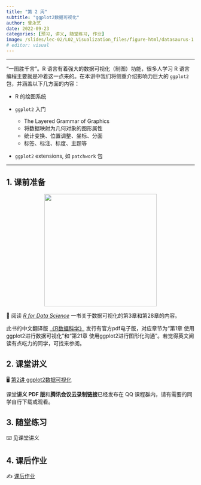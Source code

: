```yaml
---
title: "第 2 周"
subtitle: "ggplot2数据可视化"
author: 曾永艺
date: 2022-09-23
categories: [预习, 讲义, 随堂练习, 作业]
image: /slides/lec-02/L02_Visualization_files/figure-html/datasaurus-1.png
# editor: visual
---
```


<hr>

“一图胜千言”。R 语言有着强大的数据可视化（制图）功能，很多人学习 R 语言编程主要就是冲着这一点来的。在本讲中我们将侧重介绍影响力巨大的 `ggplot2` 包，并涵盖以下几方面的内容：

* R 的绘图系统

* `ggplot2` 入门
  - The Layered Grammar of Graphics
  - 将数据映射为几何对象的图形属性
  - 统计变换、位置调整、坐标、分面
  - 标签、标注、标度、主题等

* `ggplot2` extensions, 如 `patchwork` 包

<hr>

## 1. 课前准备

::: {style="text-align:center"}
<img src="https://d33wubrfki0l68.cloudfront.net/b88ef926a004b0fce72b2526b0b5c4413666a4cb/24a30/cover.png" class="cover" width="300"/>
:::

📖 阅读 [*R for Data Science*](https://r4ds.had.co.nz/) 一书关于数据可视化的第3章和第28章的内容。

::: callout-tip
此书的中文翻译版 [《R数据科学》](https://www.ituring.com.cn/book/2113) 发行有官方pdf电子版，对应章节为“第1章 使用ggplot2进行数据可视化”和“第21章 使用ggplot2进行图形化沟通”。若觉得英文阅读有点吃力的同学，可找来参阅。
:::

## 2. 课堂讲义

🖥️ [第2讲 ggplot2数据可视化](/slides/lec-02/L02_Visualization.html)

:::{.callout-note}
课堂**讲义 PDF 版**和**腾讯会议云录制链接**已经发布在 QQ 课程群内，请有需要的同学自行下载或观看。
:::

## 3. 随堂练习

⌨️ 见课堂讲义

## 4. 课后作业

✍️ [课后作业](/hw/hw-02.qmd)

<br>

<!-- ::: {style="font-size:0.875em; text-align:right"} -->
<!-- 回到 [课程安排](../schedule.qmd) ⏎ -->
<!-- ::: -->
